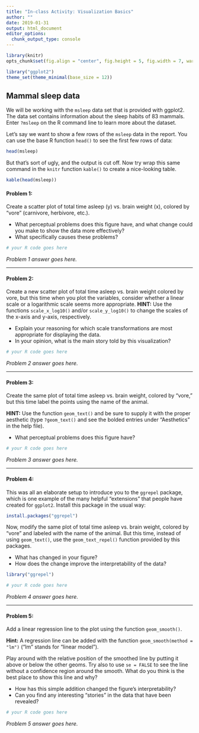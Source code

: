 ```yaml
---
title: "In-class Activity: Visualization Basics"
author: ""
date: 2019-01-31
output: html_document
editor_options: 
  chunk_output_type: console
---
```


```r
library(knitr)
opts_chunk$set(fig.align = "center", fig.height = 5, fig.width = 7, warning = FALSE)

library("ggplot2")
theme_set(theme_minimal(base_size = 12))
```

## Mammal sleep data

We will be working with the `msleep` data set that is provided with ggplot2. The data set contains information about the sleep habits of 83 mammals. Enter `?msleep` on the R command line to learn more about the dataset.

Let's say we want to show a few rows of the `msleep` data in the report. You can use the base R function `head()` to see the first few rows of data:

```r
head(msleep)
```

But that's sort of ugly, and the output is cut off. Now try wrap this same command in the `knitr` function `kable()` to create a nice-looking table.

```r
kable(head(msleep))
```

#### **Problem 1:** 

Create a scatter plot of total time asleep (y) vs. brain weight (x), colored by "vore" (carnivore, herbivore, etc.).

- What perceptual problems does this figure have, and what change could you make to show the data more effectively? 
- What specifically causes these problems?

```r
# your R code goes here
```

*Problem 1 answer goes here.*

<hr>

#### **Problem 2:** 

Create a new scatter plot of total time asleep vs. brain weight colored by vore, but this time when you plot the variables, consider whether a linear scale or a logarithmic scale seems more appropriate. **HINT:** Use the functions `scale_x_log10()` and/or `scale_y_log10()` to change the scales of the x-axis and y-axis, respectively.

- Explain your reasoning for which scale transformations are most appropriate for displaying the data.
- In your opinion, what is the main story told by this visualization?  

```r
# your R code goes here
```

*Problem 2 answer goes here.*

<hr>

#### **Problem 3:** 

Create the same plot of total time asleep vs. brain weight, colored by "vore," but this time label the points using the name of the animal.

**HINT:** Use the function `geom_text()` and be sure to supply it with the proper aesthetic (type `?geom_text()` and see the bolded entries under "Aesthetics" in the help file). 

- What perceptual problems does this figure have?

```r
# your R code goes here
```

*Problem 3 answer goes here.* 

<hr>

#### **Problem 4:** 

This was all an elaborate setup to introduce you to the `ggrepel` package, which is one example of the many helpful "extensions" that people have created for `ggplot2`. Install this package in the usual way: 

```r
install.packages("ggrepel")
```

Now, modify the same plot of total time asleep vs. brain weight, colored by "vore" and labeled with the name of the animal. But this time, instead of using `geom_text()`, use the `geom_text_repel()` function provided by this packages.

- What has changed in your figure?
- How does the change improve the interpretability of the data?

```r
library("ggrepel")

# your R code goes here
```

*Problem 4 answer goes here.* 

<hr>

#### **Problem 5:** 

Add a linear regression line to the plot using the function `geom_smooth()`.

**Hint:** A regression line can be added with the function `geom_smooth(method = "lm")` ("lm" stands for "linear model").

Play around with the relative position of the smoothed line by putting it above or below the other geoms. Try also to use `se = FALSE` to see the line without a confidence region around the smooth. What do you think is the best place to show this line and why? 

- How has this simple addition changed the figure's interpretability? 
- Can you find any interesting "stories" in the data that have been revealed?


```r
# your R code goes here
```

*Problem 5 answer goes here.* 
